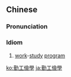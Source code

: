 {{also|勤工俭学}}
==Chinese==
{{zh-forms|s=勤工俭学}}

===Pronunciation===
{{zh-pron
|m=qíngōngjiǎnxué
|c=kan4 gung1 gim6 hok6
|cat=id
}}

===Idiom===
{{zh-idiom}}

# {{lb|zh|Advanced Mandarin}} [[work]]-[[study]] [[program]]

[[ko:勤工儉學]]
[[ja:勤工儉學]]